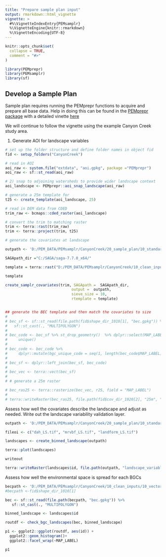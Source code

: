 ```yaml
---
title: "Prepare sample plan input"
output: rmarkdown::html_vignette
vignette: >
  #%\VignetteIndexEntry{PEMsamplr}
  %\VignetteEngine{knitr::rmarkdown}
  %\VignetteEncoding{UTF-8}
---
```


```r
knitr::opts_chunk$set(
  collapse = TRUE,
  comment = "#>"
)
```

```r
library(PEMprepr)
library(PEMsamplr)
library(sf)

```

## Develop a Sample Plan

Sample plan requires running the PEMprepr functions to acquire and prepare all base data. 
Help in doing this can be found in the [PEMprepr package](https://github.com/bcgov/PEMprepr) with a detailed vinette [here](https://github.com/bcgov/PEMprepr/blob/master/vignettes/SetUpNewAOI.Rmd)

We will continue to follow the vignette using the example Canyon Creek study area. 


1) Generate AOI for landscape variables 

```r
# set up the folder structure and define folder names in object fid
fid <- setup_folders("CanyonCreek")

# read in AOI
aoi_raw <- system.file("extdata", "aoi.gpkg", package ="PEMprepr")
aoi_raw <- sf::st_read(aoi_raw)

# 2) snap to adjoining watersheds to provide wider landscape context 
aoi_landscape <- PEMprepr::aoi_snap_landscape(aoi_raw)

# generate a 25m template for 
t25 <- create_template(aoi_landscape, 25)

# read in DEM data from CDED
trim_raw <- bcmaps::cded_raster(aoi_landscape)

# convert the trim to matching raster 
trim <- terra::rast(trim_raw)
trim <- terra::project(trim, t25)

# generate the covariates at landscape

outpath <- 'D:/PEM_DATA/PEMsamplr/CanyonCreek/20_sample_plan/10_standard_sample/10_input_raster/landscape_covariates'

SAGApath_dir ="C:/SAGA/saga-7.7.0_x64/"

template = terra::rast("D:/PEM_DATA/PEMsamplr/CanyonCreek/10_clean_inputs/20_covariates/25m/bec.tif")

template

create_samplr_covariates(trim, SAGApath =  SAGApath_dir,
                              output =  outpath,
                              sieve_size = 10,
                              rtemplate = template)


## generate the BEC template and then match the covariates to size
# 
# bec_sf <- sf::st_read(file.path(fid$shape_dir_1010[1], "bec.gpkg")) %>%
#   sf::st_cast(., "MULTIPOLYGON") 
# 
# bec_code <- bec_sf %>% st_drop_geometry()  %>% dplyr::select(MAP_LABEL) %>%
#     unique() 
# 
# bec_code <- bec_code %>% 
#     dplyr::mutate(bgc_unique_code = seq(1, length(bec_code$MAP_LABEL),1))
# 
# bec_sf <- dplyr::left_join(bec_sf, bec_code)
# 
# bec_vec <- terra::vect(bec_sf)
# 
# # generate a 25m raster

# bec_ras25 <- terra::rasterize(bec_vec, r25, field = "MAP_LABEL")
# 
# terra::writeRaster(bec_ras25, file.path(fid$cov_dir_1020[2], "25m", "bec.tif"), overwrite = TRUE)


```

Assess how well the covariates describe the landscape and adjust as needed. Write out the landscape variability validation layer.

```r

outpath <- 'D:/PEM_DATA/PEMsamplr/CanyonCreek/20_sample_plan/10_standard_sample/10_input_raster/landscape_covariates'

fileoi <- c("dah_LS.tif", "mrvbf_LS.tif", "landform_LS.tif")

landscapes <- create_binned_landscape(outpath)

terra::plot(landscapes)

writeout 

terra::writeRaster(landscapes$id, file.path(outpath, "landscape_variable_validation.tif"))

```

Assess how well the environmental space is spread for each BGCs 

```r

becpath <- 'D:/PEM_DATA/PEMsamplr/CanyonCreek/10_clean_inputs/10_vector'
#becpath <-fid$shape_dir_1010[1]

bec <- sf::st_read(file.path(becpath, "bec.gpkg")) %>%
   sf::st_cast(., "MULTIPOLYGON") 

binned_landscape <- landscapes$id

routdf <- check_bgc_landscapes(bec, binned_landscape)

p1 <- ggplot2::ggplot(routdf, aes(id)) +
  ggplot2::geom_histogram()+
  ggplot2::facet_wrap(~MAP_LABEL)

p1


```

